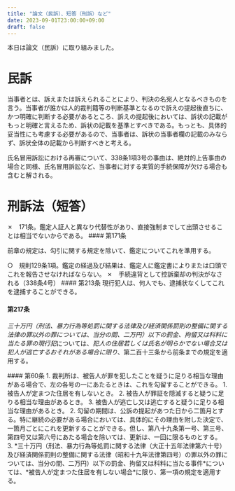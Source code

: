 ```yaml
---
title: "論文（民訴）、短答（刑訴）など"
date: 2023-09-01T23:00:00+09:00
draft: false
---
```



本日は論文（民訴）に取り組みました。

# 民訴

<Kihan title="当事者の意義とその確定基準">
当事者とは、訴えまたは訴えられることにより、判決の名宛人となるべきものを言う。当事者が誰かは人的裁判籍等の判断基準となるので訴えの提起後直ちに、かつ明確に判断する必要があるところ、訴えの提起後においては、訴状の記載がもっと明確と言えるため、訴状の記載を基準とすべきである。もっとも、具体的妥当性にも考慮する必要があるので、当事者は、訴状の当事者欄の記載のみならず、訴状全体の記載から判断すべきと考える。
</Kihan>

氏名冒用訴訟における再審について、338条1項3号の事由は、絶対的上告事由の場合と同様、氏名冒用訴訟など、当事者に対する実質的手続保障が欠ける場合も含むと解される。

# 刑訴法（短答）

<Collapse title="裁判所は、尋問を行うための召喚に当該鑑定人が応じないときは勾引することができる？">
✗　171条。鑑定人証人と異なり代替性があり、直接強制までして出頭させることは相当でないからである。

<Joubun>
#### 第171条

前章の規定は、勾引に関する規定を除いて、鑑定についてこれを準用する。
</Joubun>

</Collapse>

<Collapse title="鑑定人に鑑定の経過及び結果を報告させるに当たっては、鑑定書により報告させる方法のほか、口頭で報告させる方法も認められている？">
○　規則129条1項。鑑定の経過及び結果は、鑑定人に鑑定書によりまたは口頭でこれを報告させなければならない。
</Collapse>

<Collapse title="裁判所は、成人として地方裁判所に起訴された者が少年であることが判明した場合、決定をもって事件を家庭裁判所に移送しなければならない？">
✗　手続違背として控訴棄却の判決がなされる（338条4号）
</Collapse>

<Collapse title="軽微事件と現行犯逮捕">
<Joubun>
#### 第213条
現行犯人は、何人でも、逮捕状なくしてこれを逮捕することができる。

#### 第217条
*三十万円（刑法、暴力行為等処罰に関する法律及び経済関係罰則の整備に関する法律の罪以外の罪については、当分の間、二万円）以下の罰金、拘留又は科料に当たる罪の現行犯*については、*犯人の住居若しくは氏名が明らかでない場合又は犯人が逃亡するおそれがある場合に限り*、第二百十三条から前条までの規定を適用する。
</Joubun>
</Collapse>

<Collapse title="勾留の要件">
<Joubun>
#### 第60条
1. 裁判所は、被告人が罪を犯したことを疑うに足りる相当な理由がある場合で、左の各号の一にあたるときは、これを勾留することができる。
    1. 被告人が定まつた住居を有しないとき。
    2. 被告人が罪証を隠滅すると疑うに足りる相当な理由があるとき。
    3. 被告人が逃亡し又は逃亡すると疑うに足りる相当な理由があるとき。
2. 勾留の期間は、公訴の提起があつた日から二箇月とする。特に継続の必要がある場合においては、具体的にその理由を附した決定で、一箇月ごとにこれを更新することができる。但し、第八十九条第一号、第三号、第四号又は第六号にあたる場合を除いては、更新は、一回に限るものとする。
3. *三十万円（刑法、暴力行為等処罰に関する法律（大正十五年法律第六十号）及び経済関係罰則の整備に関する法律（昭和十九年法律第四号）の罪以外の罪については、当分の間、二万円）以下の罰金、拘留又は科料に当たる事件*については、*被告人が定まつた住居を有しない場合*に限り、第一項の規定を適用する。
</Joubun>
</Collapse>

